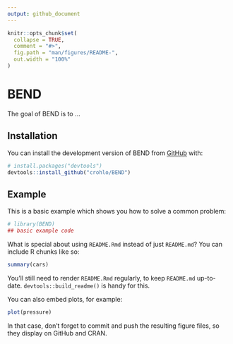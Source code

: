 ```yaml
---
output: github_document
---
```


<!-- README.md is generated from README.Rmd. Please edit that file -->

```r
knitr::opts_chunk$set(
  collapse = TRUE,
  comment = "#>",
  fig.path = "man/figures/README-",
  out.width = "100%"
)
```

# BEND

<!-- badges: start -->
<!-- badges: end -->

The goal of BEND is to ...

## Installation

You can install the development version of BEND from [GitHub](https://github.com/) with:

``` r
# install.packages("devtools")
devtools::install_github("crohlo/BEND")
```

## Example

This is a basic example which shows you how to solve a common problem:

```r
# library(BEND)
## basic example code
```

What is special about using `README.Rmd` instead of just `README.md`? You can include R chunks like so:

```r
summary(cars)
```

You'll still need to render `README.Rmd` regularly, to keep `README.md` up-to-date. `devtools::build_readme()` is handy for this.

You can also embed plots, for example:

```r
plot(pressure)
```

In that case, don't forget to commit and push the resulting figure files, so they display on GitHub and CRAN.
